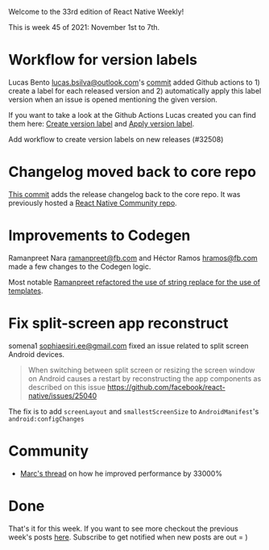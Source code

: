 
Welcome to the 33rd edition of React Native Weekly! 

This is week 45 of 2021: November 1st to 7th.

# Workflow for version labels

Lucas Bento <lucas.bsilva@outlook.com>'s [commit](https://github.com/facebook/react-native/commit/60352a95492) added Github actions to 1) create a label for each released version and 2) automatically apply this label version when an issue is opened mentioning the given version.

If you want to take a look at the Github Actions Lucas created you can find them here: [Create version label](https://github.com/lucasbento/core-workflow-create-version-label) and [Apply version label](https://github.com/lucasbento/core-workflow-apply-version-label).

Add workflow to create version labels on new releases (#32508)


# Changelog moved back to core repo

[This commit](https://github.com/facebook/react-native/commit/38381c8a2e0) adds the release changelog back to the core repo. It was previously hosted a [React Native Community repo](https://github.com/react-native-community/releases).


# Improvements to Codegen

Ramanpreet Nara <ramanpreet@fb.com> and Héctor Ramos <hramos@fb.com> made a few changes to the Codegen logic. 

Most notable [Ramanpreet refactored the use of string replace for the use of templates](https://github.com/facebook/react-native/commit/3848f48943d).

# Fix split-screen app reconstruct

somena1 <sophiaesiri.ee@gmail.com> fixed an issue related to split screen Android devices.  

> When switching between split screen or resizing the screen window on Android causes a restart by reconstructing the app components as described on this issue https://github.com/facebook/react-native/issues/25040

The fix is to add `screenLayout` and `smallestScreenSize` to `AndroidManifest`'s `android:configChanges`


# Community

- [Marc's thread](https://twitter.com/mrousavy/status/1456016402578616324) on how he improved performance by 33000%

# Done

That's it for this week. If you want to see more checkout the previous week's posts [here](/tags/react-native). Subscribe to get notified when new posts are out = )
